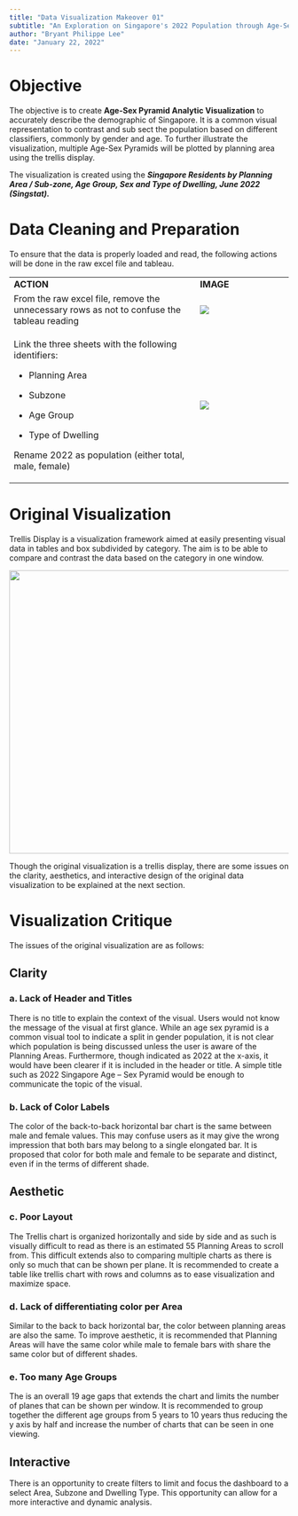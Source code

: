 ```yaml
---
title: "Data Visualization Makeover 01"
subtitle: "An Exploration on Singapore's 2022 Population through Age-Sex Pyramid"
author: "Bryant Philippe Lee"
date: "January 22, 2022"
---
```


# Objective

The objective is to create **Age-Sex Pyramid Analytic Visualization** to accurately describe the demographic of Singapore. It is a common visual representation to contrast and sub sect the population based on different classifiers, commonly by gender and age. To further illustrate the visualization, multiple Age-Sex Pyramids will be plotted by planning area using the trellis display. 

The visualization is created using the ***Singapore Residents by Planning Area / Sub-zone, Age Group, Sex and Type of Dwelling, June 2022 (Singstat).***

# Data Cleaning and Preparation 

To ensure that the data is properly loaded and read, the following actions will be done in the raw excel file and tableau. 

+---------------------------------------------------------------------------------------------+----------------------------------------------+
| **ACTION**                                                                                  | **IMAGE**                                    |
+---------------------------------------------------------------------------------------------+----------------------------------------------+
| From the raw excel file, remove the unnecessary rows as not to confuse the tableau reading  | ![](images/image-582415093.png)              |
+---------------------------------------------------------------------------------------------+----------------------------------------------+
| Link the three sheets with the following identifiers:                                       | ![](images/image-2087431466.png)             |
|                                                                                             |                                              |
| -   Planning Area                                                                           |                                              |
|                                                                                             |                                              |
| -   Subzone                                                                                 |                                              |
|                                                                                             |                                              |
| -   Age Group                                                                               |                                              |
|                                                                                             |                                              |
| -   Type of Dwelling                                                                        |                                              |
|                                                                                             |                                              |
| Rename 2022 as population (either total, male, female)                                      |                                              |
+---------------------------------------------------------------------------------------------+----------------------------------------------+

# Original Visualization 

Trellis Display is a visualization framework aimed at easily presenting visual data in tables and box subdivided by category. The aim is to be able to compare and contrast the data based on the category in one window. 

![](images/image-2015924300.png){width="511"}

Though the original visualization is a trellis display, there are some issues on the clarity, aesthetics, and interactive design of the original data visualization to be explained at the next section. 

# Visualization Critique

The issues of the original visualization are as follows: 

## Clarity 

###      a. Lack of Header and Titles

There is no title to explain the context of the visual. Users would not know the message of the visual at first glance. While an age sex pyramid is a common visual tool to indicate a split in gender population, it is not clear which population is being discussed unless the user is aware of the Planning Areas. Furthermore, though indicated as 2022 at the x-axis, it would have been clearer if it is included in the header or title. A simple title such as 2022 Singapore Age -- Sex Pyramid would be enough to communicate the topic of the visual.

###      b. Lack of Color Labels

The color of the back-to-back horizontal bar chart is the same between male and female values. This may confuse users as it may give the wrong impression that both bars may belong to a single elongated bar. It is proposed that color for both male and female to be separate and distinct, even if in the terms of different shade. 

## Aesthetic

###      c. Poor Layout

The Trellis chart is organized horizontally and side by side and as such is visually difficult to read as there is an estimated 55 Planning Areas to scroll from. This difficult extends also to comparing multiple charts as there is only so much that can be shown per plane. It is recommended to create a table like trellis chart with rows and columns as to ease visualization and maximize space. 

###      d. Lack of differentiating color per Area

Similar to the back to back horizontal bar, the color between planning areas are also the same. To improve aesthetic, it is recommended that Planning Areas will have the same color while male to female bars with share the same color but of different shades.

###      e. Too many Age Groups

The is an overall 19 age gaps that extends the chart and limits the number of planes that can be shown per window. It is recommended to group together the different age groups from 5 years to 10 years thus reducing the y axis by half and increase the number of charts that can be seen in one viewing. 

## Interactive

There is an opportunity to create filters to limit and focus the dashboard to a select Area, Subzone and Dwelling Type. This opportunity can allow for a more interactive and dynamic analysis. 
